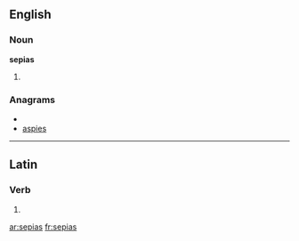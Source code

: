==English==

===Noun===
'''sepias'''

# {{plural of|sepia}}

===Anagrams===
* {{alphagram|aeipss}}
* [[aspies#English|aspies]]

----

==Latin==

===Verb===
{{la-verb-form|sēpiās}}

# {{conjugation of|sepio|sēpiō|2|s|pres|act|sub|lang=la}}

[[ar:sepias]]
[[fr:sepias]]